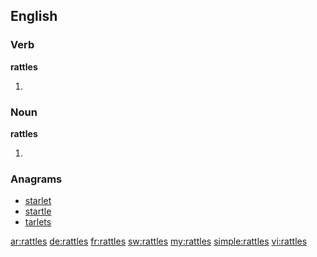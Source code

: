 ==English==

===Verb===
'''rattles'''
# {{third-person singular of|rattle}}

===Noun===
'''rattles'''
# {{plural of|rattle}}

===Anagrams===
* [[starlet#English|starlet]]
* [[startle#English|startle]]
* [[tarlets#English|tarlets]]

[[ar:rattles]]
[[de:rattles]]
[[fr:rattles]]
[[sw:rattles]]
[[my:rattles]]
[[simple:rattles]]
[[vi:rattles]]